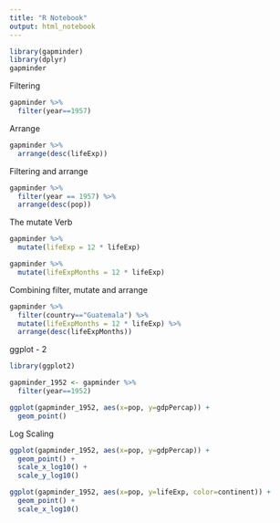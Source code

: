 ---
title: "R Notebook"
output: html_notebook
---
```{r}
library(gapminder)
library(dplyr)
gapminder

```
Filtering
```{r}
gapminder %>%
  filter(year==1957)
```
Arrange
```{r}
gapminder %>%
  arrange(desc(lifeExp))
```
Filtering and arrange
```{r}
gapminder %>%
  filter(year == 1957) %>%
  arrange(desc(pop))
```
The mutate Verb
```{r}
gapminder %>%
  mutate(lifeExp = 12 * lifeExp)

gapminder %>%
  mutate(lifeExpMonths = 12 * lifeExp)

```
Combining filter, mutate and arrange
```{r}
gapminder %>%
  filter(country=="Guatemala") %>%
  mutate(lifeExpMonths = 12 * lifeExp) %>%
  arrange(desc(lifeExpMonths))
```
ggplot - 2
```{r}
library(ggplot2)

gapminder_1952 <- gapminder %>%
  filter(year==1952)

ggplot(gapminder_1952, aes(x=pop, y=gdpPercap)) + 
  geom_point()
```
Log Scaling
```{r}
ggplot(gapminder_1952, aes(x=pop, y=gdpPercap)) + 
  geom_point() + 
  scale_x_log10() +
  scale_y_log10()
```
```{r}
ggplot(gapminder_1952, aes(x=pop, y=lifeExp, color=continent)) + 
  geom_point() + 
  scale_x_log10()
```

